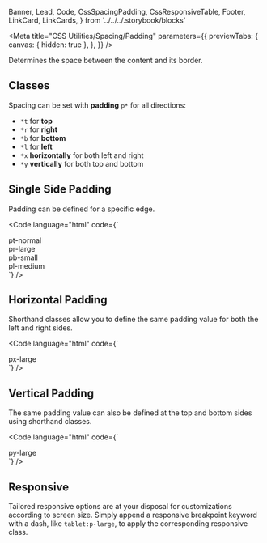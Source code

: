   Banner,
  Lead,
  Code,
  CssSpacingPadding,
  CssResponsiveTable,
  Footer,
  LinkCard,
  LinkCards,
} from '../../../.storybook/blocks'

<Meta
  title="CSS Utilities/Spacing/Padding"
  parameters={{
    previewTabs: {
      canvas: { hidden: true },
    },
  }}
/>

<Banner label="Padding" section="CSS Utilities" color="yellow" puzzle />

<Lead>Determines the space between the content and its border.</Lead>

## Classes

Spacing can be set with **padding** `p*` for all directions:

- `*t` for **top**
- `*r` for **right**
- `*b` for **bottom**
- `*l` for **left**
- `*x` **horizontally** for both left and right
- `*y` **vertically** for both top and bottom

<CssSpacingPadding />

## Single Side Padding

Padding can be defined for a specific edge.

<Code
  language="html"
  code={`
<div class="flex flex-wrap align-items-center justify-content-center gap-large">
  <div class="pt-normal bg-red-2">
      <div class="bg-green p-large">pt-normal</div>
  </div>
  <div class="pr-large bg-red-2">
      <div class="bg-green p-large">pr-large</div>
  </div>
  <div class="pb-small bg-red-2">
      <div class="bg-green p-large">pb-small</div>
  </div>
  <div class="pl-medium bg-red-2">
      <div class="bg-green p-large">pl-medium</div>
  </div>
</div>
`}
/>

## Horizontal Padding

Shorthand classes allow you to define the same padding value for both the left and right sides.

<Code
  language="html"
  code={`
<div class="flex flex-wrap align-items-center justify-content-center gap-large">
    <div class="px-large bg-red-2 radius-normal">
        <div class="radius-normal bg-green font-weight-bold p-normal">px-large</div>
    </div>
</div>
`}
/>

## Vertical Padding

The same padding value can also be defined at the top and bottom sides using shorthand classes.

<Code
  language="html"
  code={`
<div class="flex flex-wrap align-items-center justify-content-center gap-large">
    <div class="py-large bg-red-2 radius-normal">
        <div class="radius-normal bg-green font-weight-bold p-normal">py-large</div>
    </div>
</div>
`}
/>

## Responsive

Tailored responsive options are at your disposal for customizations according to screen size.
Simply append a responsive breakpoint keyword with a dash, like `tablet:p-large`, to apply the corresponding responsive class.

<CssResponsiveTable />

<Footer>
  <LinkCards>
    <LinkCard
      pageTitle="Foundation/Spacing"
      description="Global spacings help us design experiences that scale with consistency, rhythm, and focus"
    />
    <LinkCard
      pageTitle="Tokens/Overview"
      description="Design tokens serve as the definitive source for naming and storing design choices."
    />
  </LinkCards>
</Footer>
